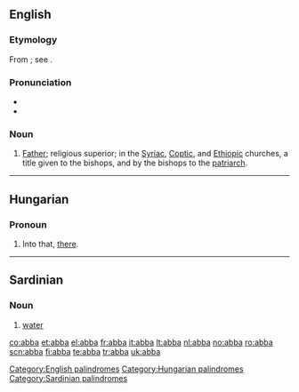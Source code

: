 {{also|ABBA}}
==English==

===Etymology===
From {{etyl|syr|en}} {{term||abbā|father}} {{rfscript|Syriac}}; see {{term|abbot}}.

===Pronunciation===
* {{IPA|æbə}}
* {{rhymes|æbə}}

===Noun===
{{en-noun}}

# {{Christianity}} [[Father]]; religious superior; in the [[Syriac]], [[Coptic]], and [[Ethiopic]] churches, a title given to the bishops, and by the bishops to the [[patriarch]].

[[Category:English palindromes]]

----

==Hungarian==

===Pronoun===
{{infl|hu|pronoun}}

# Into that, [[there]].

[[Category:Hungarian palindromes]]

----

==Sardinian==

===Noun===
{{infl|sc|noun}}

# [[water]]

[[Category:Sardinian palindromes]]

[[co:abba]]
[[et:abba]]
[[el:abba]]
[[fr:abba]]
[[it:abba]]
[[lt:abba]]
[[nl:abba]]
[[no:abba]]
[[ro:abba]]
[[scn:abba]]
[[fi:abba]]
[[te:abba]]
[[tr:abba]]
[[uk:abba]]
